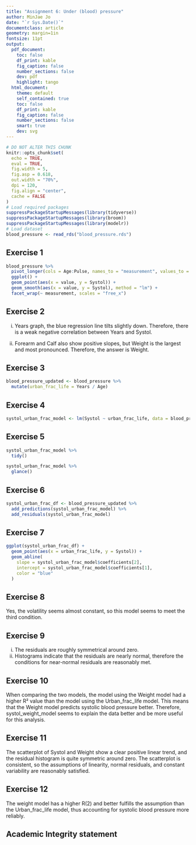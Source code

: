 ```yaml
---
title: "Assignment 6: Under (blood) pressure"
author: MinJae Jo
date: "`r Sys.Date()`"
documentclass: article
geometry: margin=1in
fontsize: 11pt
output:
  pdf_document:
    toc: false
    df_print: kable
    fig_caption: false
    number_sections: false
    dev: pdf
    highlight: tango
  html_document:
    theme: default
    self_contained: true
    toc: false
    df_print: kable
    fig_caption: false
    number_sections: false
    smart: true
    dev: svg
---
```


```r
# DO NOT ALTER THIS CHUNK
knitr::opts_chunk$set(
  echo = TRUE,
  eval = TRUE,
  fig.width = 5,
  fig.asp = 0.618,
  out.width = "70%",
  dpi = 120,
  fig.align = "center",
  cache = FALSE
)
# Load required packages
suppressPackageStartupMessages(library(tidyverse))
suppressPackageStartupMessages(library(broom))
suppressPackageStartupMessages(library(modelr))
# Load dataset
blood_pressure <- read_rds("blood_pressure.rds")
```

## Exercise 1
```r
blood_pressure %>%
  pivot_longer(cols = Age:Pulse, names_to = "measurement", values_to = "value") %>%
  ggplot() +
  geom_point(aes(x = value, y = Systol)) +
  geom_smooth(aes(x = value, y = Systol), method = "lm") +
  facet_wrap(~ measurement, scales = "free_x")
```


## Exercise 2

i) Years graph, the blue regression line tilts slightly down. Therefore, there is a weak negative correlation between Years and Systol.

ii) Forearm and Calf also show positive slopes, but Weight is the largest and most pronounced. Therefore, the answer is Weight.

## Exercise 3

```r
blood_pressure_updated <- blood_pressure %>%
  mutate(urban_frac_life = Years / Age)
```


## Exercise 4
```r
systol_urban_frac_model <- lm(Systol ~ urban_frac_life, data = blood_pressure_updated)
```


## Exercise 5
```r
systol_urban_frac_model %>%
  tidy()

systol_urban_frac_model %>%
  glance()
```


## Exercise 6
```r
systol_urban_frac_df <- blood_pressure_updated %>%
  add_predictions(systol_urban_frac_model) %>%
  add_residuals(systol_urban_frac_model)
```


## Exercise 7
```r
ggplot(systol_urban_frac_df) +
  geom_point(aes(x = urban_frac_life, y = Systol)) +
  geom_abline(
    slope = systol_urban_frac_model$coefficients[2],
    intercept = systol_urban_frac_model$coefficients[1],
    color = "blue"
  )
```


## Exercise 8

Yes, the volatility seems almost constant, so this model seems to meet the third condition.


## Exercise 9

i) The residuals are roughly symmetrical around zero.
ii) Histograms indicate that the residuals are nearly normal, therefore the conditions for near-normal residuals are reasonably met.


## Exercise 10

When comparing the two models, the model using the Weight model had a higher R² value than the model using the Urban_frac_life model. This means that the Weight model predicts systolic blood pressure better. Therefore, systol_weight_model seems to explain the data better and be more useful for this analysis.


## Exercise 11

The scatterplot of Systol and Weight show a clear positive linear trend, and the residual histogram is quite symmetric around zero. The scatterplot is consistent, so the assumptions of linearity, normal residuals, and constant variability are reasonably satisfied.


## Exercise 12

The weight model has a higher R(2) and better fulfills the assumption than the Urban_frac_life model, thus accounting for systolic blood pressure more reliably.

## Academic Integrity statement